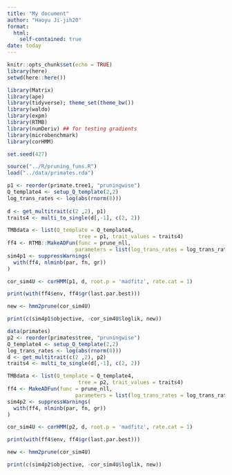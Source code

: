 ```yaml
---
title: "My document"
author: "Haoyu Ji-jih20"
format: 
  html:
    self-contained: true
date: today
---
```


```r
knitr::opts_chunk$set(echo = TRUE)
library(here)
setwd(here::here())
```

```r
library(Matrix)
library(ape)
library(tidyverse); theme_set(theme_bw())
library(waldo)
library(expm)
library(RTMB)
library(numDeriv) ## for testing gradients
library(microbenchmark)
library(corHMM)
```

```r
set.seed(427)
```

```r
source("../R/pruning_funs.R")
load("../data/primates.rda")
```

```r
p1 <- reorder(primate.tree1, "pruningwise")
Q_template4 <- setup_Q_template(2,2)
log_trans_rates <- log(abs(rnorm(8)))
                       
d <- get_multitrait(c(2 ,2), p1)
traits4 <- multi_to_single(d[,-1], c(2, 2))

TMBdata <- list(Q_template = Q_template4,
                       tree = p1, trait_values = traits4)
ff4 <- RTMB::MakeADFun(func = prune_nll,
                      parameters = list(log_trans_rates = log_trans_rates), silent = TRUE)
sim4p1 <- suppressWarnings(
  with(ff4, nlminb(par, fn, gr))
)

cor_sim4U <- corHMM(p1, d, root.p = 'madfitz', rate.cat = 1)

print(with(ff4$env, ff4$gr(last.par.best)))

new <- hmm2prune(cor_sim4U)

print(c(sim4p1$objective, -cor_sim4U$loglik, new))
```

```r
data(primates)
p2 <- reorder(primates$tree, "pruningwise")
Q_template4 <- setup_Q_template(2,2)
log_trans_rates <- log(abs(rnorm(8)))
d <- get_multitrait(c(2 ,2), p2)
traits4 <- multi_to_single(d[,-1], c(2, 2))

TMBdata <- list(Q_template = Q_template4,
                       tree = p2, trait_values = traits4)
ff4 <- MakeADFun(func = prune_nll,
                      parameters = list(log_trans_rates = log_trans_rates), silent = TRUE)
sim4p2 <- suppressWarnings(
  with(ff4, nlminb(par, fn, gr))
)

cor_sim4U <- corHMM(p2, d, root.p = 'madfitz', rate.cat = 1)

print(with(ff4$env, ff4$gr(last.par.best)))

new <- hmm2prune(cor_sim4U)

print(c(sim4p2$objective, -cor_sim4U$loglik, new))
```

